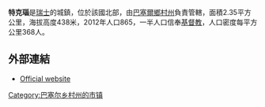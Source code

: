 '''特克瑙'''是[[瑞士|瑞士]]的城鎮，位於該國北部，由[[巴塞爾鄉村州|巴塞爾鄉村州]]負責管轄，面積2.35平方公里，海拔高度438米，2012年人口865，一半人口信奉[[基督教|基督教]]，人口密度每平方公里368人。

==外部連結==
* [http://www.tecknau.ch Official website] {{Webarchive|url=https://archive.is/20121205231156/http://www.tecknau.ch/ |date=2012-12-05 }} {{de icon}}

{{Switzerland-geo-stub}}
[[Category:巴塞尔乡村州的市镇|Category:巴塞尔乡村州的市镇]]